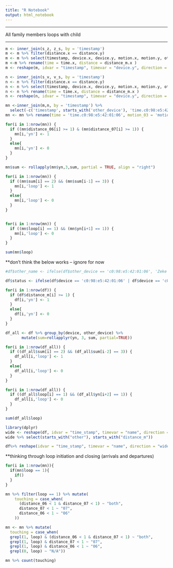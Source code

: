 ```yaml
---
title: "R Notebook"
output: html_notebook
---
```


----------------------------------

All family members loops with child

-----------------------------------


```r
m <- inner_join(s_z, z_s, by = 'timestamp')
m <- m %>% filter(distance.x == distance.y)
m <- m %>% select(timestamp, device.x, device.y, motion.x, motion.y, other_device.x, other_device.y, distance_m.x, time.x)
m <-m %>% rename(time = time.x, distance = distance_m.x )
m <- reshape(m, idvar = "timestamp", timevar = "device.y", direction = "wide")
```



```r
n <- inner_join(s_v, v_s, by = 'timestamp')
n <- n %>% filter(distance.x == distance.y)
n <- n %>% select(timestamp, device.x, device.y, motion.x, motion.y, other_device.x, other_device.y, distance_m.x, time.x)
n <- n %>% rename(time = time.x, distance = distance_m.x )
n <- reshape(n, idvar = "timestamp", timevar = "device.y", direction = "wide")
```

```r
mn <-inner_join(m,n, by = 'timestamp') %>% 
  select(-c('timestamp', starts_with('other_device'), 'time.c0:98:e5:42:01:07', 'device.x.c0:98:e5:42:01:07', 'motion.x.c0:98:e5:42:01:07'))
mn <- mn %>% rename(time = 'time.c0:98:e5:42:01:06', motion_03 = 'motion.x.c0:98:e5:42:01:06', motion_06 = 'motion.y.c0:98:e5:42:01:06', motion_07 = 'motion.y.c0:98:e5:42:01:07', device = 'device.x.c0:98:e5:42:01:06', distance_06 = 'distance.c0:98:e5:42:01:06', distance_07 = 'distance.c0:98:e5:42:01:07')

```

```r
for(i in 1:nrow(mn)) {
  if ((mn$distance_06[i] >= 1) & (mn$distance_07[i] >= 1)) {
    mn[i,'yn'] <- 1
  }
  else{
    mn[i,'yn'] <- 0
  }
}

```


```r
mn$sum <- rollapply(mn$yn,3,sum, partial = TRUE, align = "right")
```


```r

for(i in 1:nrow(mn)) {
  if ((mn$sum[i] == 2) && (mn$sum[i-1] == 3)) {
    mn[i,'loop'] <- 1
  }
  else{
    mn[i,'loop'] <- 0 
  }
}


for(i in 1:nrow(mn)) {
  if ((mn$loop[i] == 1) && (mn$yn[i+1] == 1)) {
    mn[i,'loop'] <- 0
  }
}
```

```r
sum(mn$loop)
```




**don't think the below works -- ignore for now




```r
#df$other_name <- ifelse(df$other_device == 'c0:98:e5:42:01:06', 'Zeke',ifelse(df$other_device == 'c0:98:e5:42:01:03', 'Sid','Virginia'))
```

```r
df$status <- ifelse(df$device == 'c0:98:e5:42:01:06' | df$device == 'c0:98:e5:42:01:07', 'parent', 'child')
```

```r
for(i in 1:nrow(df)) {
  if (df$distance_m[i] >= 1) {
    df[i,'yn'] <- 1
  }
  else{
    df[i,'yn'] <- 0 
  }
}
```


```r
df_all <- df %>% group_by(device, other_device) %>%
       mutate(sum=rollapplyr(yn, 3, sum, partial=TRUE))
```

```r
for(i in 1:nrow(df_all)) {
  if ((df_all$sum[i] == 2) && (df_all$sum[i-2] == 3)) {
    df_all[i,'loop'] <- 1
  }
  else{
    df_all[i,'loop'] <- 0 
  }
}

for(i in 1:nrow(df_all)) {
  if ((df_all$loop[i] == 1) && (df_all$yn[i+2] == 1)) {
    df_all[i,'loop'] <- 0
  }
}
```

```r
sum(df_all$loop)
```


```r
library(dplyr)
wide <- reshape(df, idvar = "time_stamp", timevar = "name", direction = "wide") 
wide %>% select(starts_with("other"), starts_with("distance_m"))

```

```r
df%>% reshape(idvar = "time_stamp", timevar = "name", direction = "wide") 
```




**thinking through loop initiation and closing (arrivals and departures)

```r
for(i in 1:nrow(mn)){
  if(mn$loop == 1){
    if()
  }
}
```



```r
mn %>% filter(loop == 1) %>% mutate(
    touching = case_when(
      (distance_06 < 1 & distance_07 < 1) ~ "both",
      distance_07 < 1 ~ "07",
      distance_06 < 1 ~ "06"
    ))
```

```r
mn <- mn %>% mutate(
  touching = case_when(
  grepl(1, loop) & (distance_06 < 1 & distance_07 < 1) ~ "both",
  grepl(1, loop) & distance_07 < 1 ~ "07",
  grepl(1, loop) & distance_06 < 1 ~ "06",
  grepl(0, loop) ~ "N/A"))

mn %>% count(touching)
```

